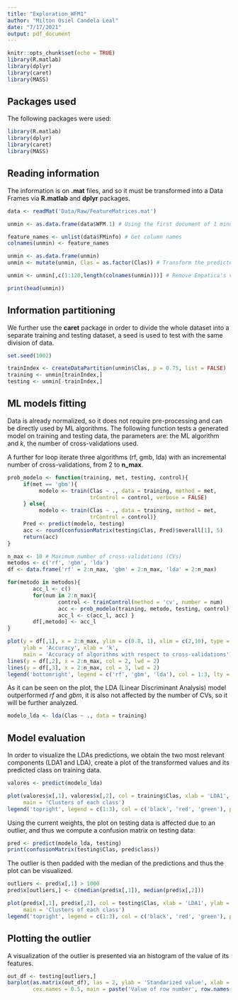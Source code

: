 ```yaml
---
title: "Exploration_WFM1"
author: "Milton Osiel Candela Leal"
date: "7/17/2021"
output: pdf_document
---
```


```r
knitr::opts_chunk$set(echo = TRUE)
library(R.matlab)
library(dplyr)
library(caret)
library(MASS)
```

## Packages used
The following packages were used:
```r
library(R.matlab)
library(dplyr)
library(caret)
library(MASS)
```

## Reading information
The information is on **.mat** files, and so it must be transformed into a Data Frames via **R.matlab** and **dplyr** packages.

```r
data <- readMat('Data/Raw/FeatureMatrices.mat')

unmin <- as.data.frame(data$WFM.1) # Using the first document of 1 minute

feature_names <- unlist(data$FMinfo) # Get column names
colnames(unmin) <- feature_names

unmin <- as.data.frame(unmin)
unmin <- mutate(unmin, Clas = as.factor(Clas)) # Transform the predicted variable to a factor

unmin <- unmin[,c(1:120,length(colnames(unmin)))] # Remove Empatica's variables (EDA TEMP HR HF)

print(head(unmin))
```

## Information partitioning
We further use the **caret** package in order to divide the whole dataset into a separate training and testing dataset, a seed is used to test with the same division of data.

```r
set.seed(1002)

trainIndex <- createDataPartition(unmin$Clas, p = 0.75, list = FALSE)
training <- unmin[trainIndex,]
testing <- unmin[-trainIndex,]
```

## ML models fitting
Data is already normalized, so it does not require pre-processing and can be directly used by ML algorithms. The following function tests a generated model on training and testing data, the parameters are: the ML algorithm and *k*, the number of cross-validations used.

A further for loop iterate three algorithms (rf, gmb, lda) with an incremental number of cross-validations, from 2 to **n_max**.

```r
prob_modelo <- function(training, met, testing, control){
     if(met == 'gbm'){
          modelo <- train(Clas ~ ., data = training, method = met,
                          trControl = control, verbose = FALSE)
     } else{
          modelo <- train(Clas ~ ., data = training, method = met,
                          trControl = control)}
     Pred <- predict(modelo, testing)
     acc <- round(confusionMatrix(testing$Clas, Pred)$overall[1], 5)
     return(acc)
}

n_max <- 10 # Maximum number of cross-validations (CVs)
metodos <- c('rf', 'gbm', 'lda')
df <- data.frame('rf' = 2:n_max, 'gbm' = 2:n_max, 'lda' = 2:n_max)

for(metodo in metodos){
        acc_l <- c()
        for(num in 2:n_max){
                control <- trainControl(method = 'cv', number = num)
                acc <- prob_modelo(training, metodo, testing, control)
                acc_l <- c(acc_l, acc) }
        df[,metodo] <- acc_l
}

plot(y = df[,1], x = 2:n_max, ylim = c(0.8, 1), xlim = c(2,10), type = 'l', col = 1, lwd = 2,
     ylab = 'Accuracy', xlab = 'k',
     main = 'Accuracy of algorithms with respect to cross-validations')
lines(y = df[,2], x = 2:n_max, col = 2, lwd = 2)
lines(y = df[,3], x = 2:n_max, col = 3, lwd = 2)
legend('bottomright', legend = c('rf', 'gbm', 'lda'), col = 1:3, lty = 1, lwd = 2)
```

As it can be seen on the plot, the LDA (Linear Discriminant Analysis) model outperformed *rf* and *gbm*, it is also not affected by the number of CVs, so it will be further analyzed.

```r
modelo_lda <- lda(Clas ~ ., data = training)
```

## Model evaluation

In order to visualize the LDAs predictions, we obtain the two most relevant components (LDA1 and LDA), create a plot of the transformed values and its predicted class on training data.
```r
valores <- predict(modelo_lda)

plot(valores$x[,1], valores$x[,2], col = training$Clas, xlab = 'LDA1', ylab = 'LDA2',
     main = 'Clusters of each class')
legend('topright', legend = c(1:3), col = c('black', 'red', 'green'), pch = 20)
```

Using the current weights, the plot on testing data is affected due to an outlier, and thus we compute a confusion matrix on testing data:

```r
pred <- predict(modelo_lda, testing)
print(confusionMatrix(testing$Clas, pred$class))
```

The outlier is then padded with the median of the predictions and thus the plot can be visualized.
```r
outliers <- pred$x[,1] > 1000
pred$x[outliers,] <- c(median(pred$x[,1]), median(pred$x[,2]))

plot(pred$x[,1], pred$x[,2], col = testing$Clas, xlab = 'LDA1', ylab = 'LDA2',
     main = 'Clusters of each class')
legend('topright', legend = c(1:3), col = c('black', 'red', 'green'), pch = 20)
```

## Plotting the outlier

A visualization of the outlier is presented via an histogram of the value of its features.
```r
out_df <- testing[outliers,]
barplot(as.matrix(out_df), las = 2, ylab = 'Standarized value', xlab = 'Feature name',
        cex.names = 0.5, main = paste('Value of row number', row.names(out_df)))
```